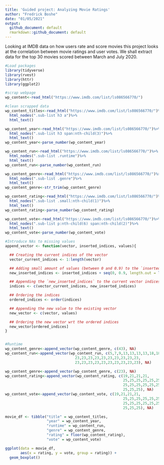 ```yaml
---
title: 'Guided project: Analyzing Movie Ratings'
author: "Fredrick Boshe"
date: "01/05/2021"
output:
  github_document: default
  rmarkdown::github_document: default
---
```

Looking at IMDB data on how users rate and score movies this project looks at the correlation between movie ratings and user votes. We shall extract data for the top 30 movies scored between March and July 2020.

```r
#Load packages
library(tidyverse)
library(rvest)
library(httr)
library(ggplot2)
```


```r
#scrap webpage
wp_content<-read_html("https://www.imdb.com/list/ls086566770/")

```


```r
#clean scrapped data
wp_content_titles<-read_html("https://www.imdb.com/list/ls086566770/")%>%
  html_nodes(".sub-list h3 a")%>%
  html_text()

wp_content_year<-read_html("https://www.imdb.com/list/ls086566770/")%>%
  html_nodes(".sub-list h3 span:nth-child(3)")%>%
  html_text()
wp_content_year<-parse_number(wp_content_year)

wp_content_run<-read_html("https://www.imdb.com/list/ls086566770/")%>%
  html_nodes(".sub-list .runtime")%>%
  html_text()
wp_content_run<-parse_number(wp_content_run)

wp_content_genre<-read_html("https://www.imdb.com/list/ls086566770/")%>%
  html_nodes(".sub-list .genre")%>%
  html_text()
wp_content_genre<-str_trim(wp_content_genre)

wp_content_rating<-read_html("https://www.imdb.com/list/ls086566770/")%>%
  html_nodes(".sub-list .small:nth-child(1)")%>%
  html_text()
wp_content_rating<-parse_number(wp_content_rating)

wp_content_vote<-read_html("https://www.imdb.com/list/ls086566770/")%>%
  html_nodes(".sub-list p:nth-child(6) span:nth-child(2)")%>%
  html_text()
wp_content_vote<-parse_number(wp_content_vote)

```


```r
#Introduce NAs to missing values
append_vector <- function(vector, inserted_indices, values){

  ## Creating the current indices of the vector
  vector_current_indices <- 1:length(vector)

  ## Adding small amount of values (between 0 and 0.9) to the `inserted_indices`
  new_inserted_indices <- inserted_indices + seq(0, 0.9, length.out = length(inserted_indices))

  ## Appending the `new_inserted_indices` to the current vector indices
  indices <- c(vector_current_indices, new_inserted_indices)

  ## Ordering the indices
  ordered_indices <- order(indices)

  ## Appending the new value to the existing vector
  new_vector <- c(vector, values)

  ## Ordering the new vector wrt the ordered indices
  new_vector[ordered_indices]
}


#Runtime
wp_content_genre<-append_vector(wp_content_genre, c(43), NA)
wp_content_run<-append_vector(wp_content_run, c(5,7,9,13,13,13,13,18,18,21,23,
                                23,23,23,23,23,23,23,23,23,23,
                                23,23,23,23,23,23,23,23,23,23), NA)

wp_content_genre<-append_vector(wp_content_genre, c(23), NA)
wp_content_rating<-append_vector(wp_content_rating, c(19,21,21,21,
                                                      25,25,25,25,25,25,25,25,
                                                      25,25,25,25,25,25,25,25,
                                                      25,25,25), NA)
wp_content_vote<-append_vector(wp_content_vote, c(19,21,21,21,
                                                      25,25,25,25,25,25,25,25,
                                                      25,25,25,25,25,25,25,25,
                                                      25,25,25), NA)

```



```r
movie_df <- tibble("title" = wp_content_titles, 
                   "year" = wp_content_year, 
                   "runtime" = wp_content_run, 
                   "genre" = wp_content_genre, 
                   "rating" = floor(wp_content_rating),
                   "vote" = wp_content_vote)

ggplot(data = movie_df,
       aes(x = rating, y = vote, group = rating)) +
  geom_boxplot()
```
